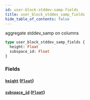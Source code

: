 ```yaml
---
id: user-block-stddev-samp-fields
title: user_block_stddev_samp_fields
hide_table_of_contents: false
---
```


aggregate stddev_samp on columns

```graphql
type user_block_stddev_samp_fields {
  height: Float
  subspace_id: Float
}
```

### Fields

#### [`height`](#) ([`Float`](../scalars/float))

#### [`subspace_id`](#) ([`Float`](../scalars/float))
